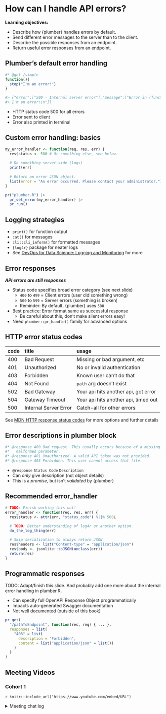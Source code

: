 # How can I handle API errors?

**Learning objectives:**

-   Describe how {plumber} handles errors by default.
-   Send different error messages to the server than to the client.
-   Describe the possible responses from an endpoint.
-   Return useful error responses from an endpoint.

## Plumber's default error handling {-}

```r
#* @get /simple
function(){
  stop("I'm an error!")
}

#> {"error":["500 - Internal server error"],"message":["Error in (function () : 
#> I'm an error!\n"]}
```

-   HTTP status code 500 for all errors
-   Error sent to client
-   Error also printed in terminal

## Custom error handling: basics {-}

```r
my_error_handler <- function(req, res, err) {
  res$status <- 500 # Or something else, see below.
  
  # Do something server-side (logs)
  print(err)
  
  # Return an error JSON object.
  list(error = "An error occurred. Please contact your administrator.")
}

pr("plumber.R") |> 
  pr_set_error(my_error_handler) |> 
  pr_run()
```

## Logging strategies {-}

-   `print()` for function output
-   `cat()` for messages
-   `cli::cli_inform()` for formatted messages
-   `{log4r}` package for neater logs
-   See [DevOps for Data Science: Logging and Monitoring](https://do4ds.com/chapters/sec1/1-4-monitor-log.html) for more

## Error responses {-}

***API errors are still responses***

-   Status code specifies broad error category (see next slide)
    -   `400` to `499` = Client errors (user did something wrong)
    -   `500` to `599` = Server errors (something is broken)
    -   Reminder: By default, {plumber} uses `500`
-   Best practice: Error format same as successful response
    -   Be careful about this, don't make silent errors easy!
-   Need `plumber::pr_handle()` family for advanced options

## HTTP error status codes {-}

|code|title                |usage|
|:---|:--------------------|:----|
|400 |Bad Request          |Missing or bad argument, etc|
|401 |Unauthorized         |No or invalid authentication|
|403 |Forbidden            |Known user can't do that|
|404 |Not Found            |`path` arg doesn't exist|
|502 |Bad Gateway          |Your api hits another api, got error|
|504 |Gateway Timeout      |Your api hits another api, timed out|
|500 |Internal Server Error|Catch-all for other errors|

See [MDN HTTP response status codes](https://developer.mozilla.org/en-US/docs/Web/HTTP/Status#client_error_responses) for more options and further details

## Error descriptions in plumber block {-}

```r
#* @response 400 Bad request. This usually occurs because of a missing or 
#*   malformed parameter.
#* @response 401 Unauthorized. A valid API token was not provided.
#* @response 403 Forbidden. This user cannot access that file.
```

-   `@response` `Status Code` `Description`
-   Can *only* give description (not object details)
-   This is a *promise,* but isn't *validated* by {plumber}

## Recommended error_handler {-}

```r
# TODO: Finish working this out!
error_handler <- function(req, res, err) {
  res$status <- attr(err, "status_code") %||% 500L
  
  # TODO: Better understanding of log4r or another option.
  do_the_log_thing(err)

  # Skip serialization to always return JSON  
  res$headers <- list("Content-type" = "application/json")
  res$body <- jsonlite::toJSON(unclass(err))
  return(res) 
}
```

## Programmatic responses {-}

TODO: Adapt/finish this slide. And probably add one more about the internal error handling in plumber.R.

-   Can specify full OpenAPI Response Object programmatically
-   Impacts auto-generated Swagger documentation
-   Not well documented (outside of this book)

```r
pr_get(
  "/pathToEndpoint", function(res, req) { ... },
  responses = list(
    "403" = list(
      description = "Forbidden",
      content = list("application/json" = list())
    )
  )
)
```


## Meeting Videos {-}

### Cohort 1 {-}

`r knitr::include_url("https://www.youtube.com/embed/URL")`

<details>
<summary> Meeting chat log </summary>

```
LOG
```
</details>
